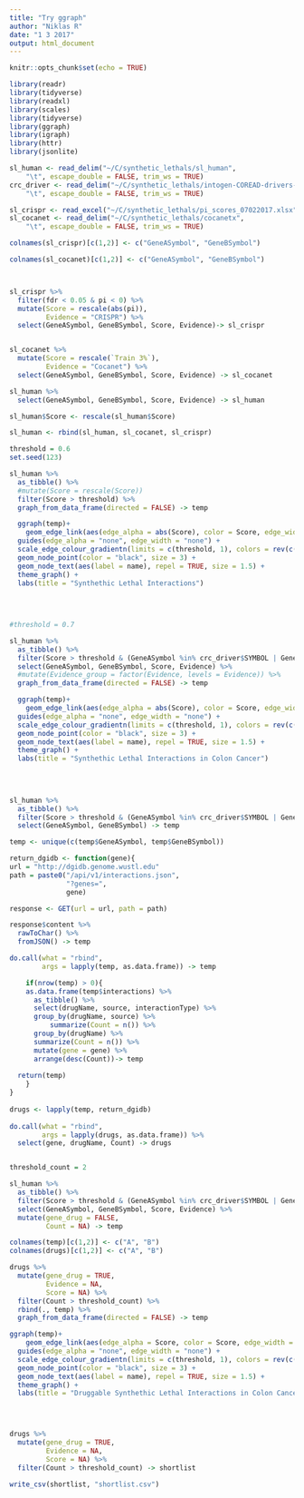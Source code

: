 ```yaml
---
title: "Try ggraph"
author: "Niklas R"
date: "1 3 2017"
output: html_document
---
```


```r
knitr::opts_chunk$set(echo = TRUE)
```

```r
library(readr)
library(tidyverse)
library(readxl)
library(scales)
library(tidyverse)
library(ggraph)
library(igraph)
library(httr)
library(jsonlite)
```


```r

sl_human <- read_delim("~/C/synthetic_lethals/sl_human", 
    "\t", escape_double = FALSE, trim_ws = TRUE)
crc_driver <- read_delim("~/C/synthetic_lethals/intogen-COREAD-drivers-data.tsv", 
    "\t", escape_double = FALSE, trim_ws = TRUE)

sl_crispr <- read_excel("~/C/synthetic_lethals/pi_scores_07022017.xlsx")
sl_cocanet <- read_delim("~/C/synthetic_lethals/cocanetx", 
    "\t", escape_double = FALSE, trim_ws = TRUE)

```

```r
colnames(sl_crispr)[c(1,2)] <- c("GeneASymbol", "GeneBSymbol")

colnames(sl_cocanet)[c(1,2)] <- c("GeneASymbol", "GeneBSymbol")



sl_crispr %>%
  filter(fdr < 0.05 & pi < 0) %>%
  mutate(Score = rescale(abs(pi)),
         Evidence = "CRISPR") %>%
  select(GeneASymbol, GeneBSymbol, Score, Evidence)-> sl_crispr


sl_cocanet %>%
  mutate(Score = rescale(`Train 3%`),
         Evidence = "Cocanet") %>%
  select(GeneASymbol, GeneBSymbol, Score, Evidence) -> sl_cocanet

sl_human %>%
  select(GeneASymbol, GeneBSymbol, Score, Evidence) -> sl_human


```

```r
sl_human$Score <- rescale(sl_human$Score)
```

```r
sl_human <- rbind(sl_human, sl_cocanet, sl_crispr)
```


```r
threshold = 0.6
set.seed(123)
```


```r

sl_human %>%
  as_tibble() %>%
  #mutate(Score = rescale(Score))
  filter(Score > threshold) %>%
  graph_from_data_frame(directed = FALSE) -> temp

  ggraph(temp)+
    geom_edge_link(aes(edge_alpha = abs(Score), color = Score, edge_width = 2)) +
  guides(edge_alpha = "none", edge_width = "none") +
  scale_edge_colour_gradientn(limits = c(threshold, 1), colors = rev(c("firebrick2", "dodgerblue2"))) +
  geom_node_point(color = "black", size = 3) +
  geom_node_text(aes(label = name), repel = TRUE, size = 1.5) +
  theme_graph() +
  labs(title = "Synthethic Lethal Interactions")
  
  
  
```


```r


#threshold = 0.7

sl_human %>%
  as_tibble() %>%
  filter(Score > threshold & (GeneASymbol %in% crc_driver$SYMBOL | GeneBSymbol %in% crc_driver$SYMBOL)) %>%
  select(GeneASymbol, GeneBSymbol, Score, Evidence) %>%
  #mutate(Evidence_group = factor(Evidence, levels = Evidence)) %>%
  graph_from_data_frame(directed = FALSE) -> temp

  ggraph(temp)+
    geom_edge_link(aes(edge_alpha = abs(Score), color = Score, edge_width = 2)) +
  guides(edge_alpha = "none", edge_width = "none") +
  scale_edge_colour_gradientn(limits = c(threshold, 1), colors = rev(c("firebrick2", "dodgerblue2"))) +
  geom_node_point(color = "black", size = 3) +
  geom_node_text(aes(label = name), repel = TRUE, size = 1.5) +
  theme_graph() +
  labs(title = "Synthethic Lethal Interactions in Colon Cancer")
  
  
  
```

```r


sl_human %>%
  as_tibble() %>%
  filter(Score > threshold & (GeneASymbol %in% crc_driver$SYMBOL | GeneBSymbol %in% crc_driver$SYMBOL)) %>%
  select(GeneASymbol, GeneBSymbol) -> temp

temp <- unique(c(temp$GeneASymbol, temp$GeneBSymbol))

return_dgidb <- function(gene){
url = "http://dgidb.genome.wustl.edu"
path = paste0("/api/v1/interactions.json",
              "?genes=",
              gene)

response <- GET(url = url, path = path)

response$content %>%
  rawToChar() %>% 
  fromJSON() -> temp

do.call(what = "rbind",
        args = lapply(temp, as.data.frame)) -> temp

    if(nrow(temp) > 0){
    as.data.frame(temp$interactions) %>%
      as_tibble() %>%
      select(drugName, source, interactionType) %>%
      group_by(drugName, source) %>%
          summarize(Count = n()) %>%
      group_by(drugName) %>%
      summarize(Count = n()) %>%
      mutate(gene = gene) %>%
      arrange(desc(Count))-> temp
    
  return(temp)
    }
}
  
drugs <- lapply(temp, return_dgidb)
  
do.call(what = "rbind",
        args = lapply(drugs, as.data.frame)) %>%
  select(gene, drugName, Count) -> drugs



```

```r
threshold_count = 2

sl_human %>%
  as_tibble() %>%
  filter(Score > threshold & (GeneASymbol %in% crc_driver$SYMBOL | GeneBSymbol %in% crc_driver$SYMBOL)) %>%
  select(GeneASymbol, GeneBSymbol, Score, Evidence) %>%
  mutate(gene_drug = FALSE,
         Count = NA) -> temp

colnames(temp)[c(1,2)] <- c("A", "B")
colnames(drugs)[c(1,2)] <- c("A", "B")

drugs %>% 
  mutate(gene_drug = TRUE,
         Evidence = NA,
         Score = NA) %>%
  filter(Count > threshold_count) %>%
  rbind(., temp) %>%
  graph_from_data_frame(directed = FALSE) -> temp

ggraph(temp)+
    geom_edge_link(aes(edge_alpha = Score, color = Score, edge_width = 2)) +
  guides(edge_alpha = "none", edge_width = "none") +
  scale_edge_colour_gradientn(limits = c(threshold, 1), colors = rev(c("firebrick2", "dodgerblue2"))) +
  geom_node_point(color = "black", size = 3) +
  geom_node_text(aes(label = name), repel = TRUE, size = 1.5) +
  theme_graph() +
  labs(title = "Druggable Synthethic Lethal Interactions in Colon Cancer")


  
```

```r
drugs %>% 
  mutate(gene_drug = TRUE,
         Evidence = NA,
         Score = NA) %>%
  filter(Count > threshold_count) -> shortlist

write_csv(shortlist, "shortlist.csv")
```

